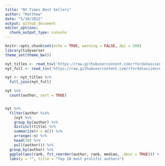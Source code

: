 ```yaml
---
title: "NY Times Best Sellers"
author: "Matthew"
date: "5/10/2022"
output: github_document
editor_options: 
  chunk_output_type: console
---
```


```r
knitr::opts_chunk$set(echo = TRUE, warning = FALSE, dpi = 500)
library(tidyverse)
theme_set(theme_bw())
```


```r
nyt_titles <- read_tsv('https://raw.githubusercontent.com/rfordatascience/tidytuesday/master/data/2022/2022-05-10/nyt_titles.tsv')
nyt_full <- read_tsv('https://raw.githubusercontent.com/rfordatascience/tidytuesday/master/data/2022/2022-05-10/nyt_full.tsv')

nyt <- nyt_titles %>% 
  full_join(nyt_full)
```


```r
nyt %>% 
  count(author, sort = TRUE)


nyt %>% 
  filter(author %in% 
    (nyt %>% 
    group_by(author) %>% 
    distinct(title) %>% 
    summarize(n = n()) %>% 
    arrange(-n) %>% 
    head(10) %>% 
    pull(author))) %>% 
  group_by(author) %>% 
  ggplot(aes(rank, fct_reorder(author, rank, median, .desc = TRUE))) + geom_boxplot() + 
  labs(y = "", title = "Top 10 most prolific authors")
```

